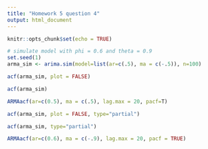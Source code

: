 ```yaml
---
title: "Homework 5 question 4"
output: html_document
---
```


```r
knitr::opts_chunk$set(echo = TRUE)
```


```r

# simulate model with phi = 0.6 and theta = 0.9
set.seed(1)
arma_sim <- arima.sim(model=list(ar=c(.5), ma = c(-.5)), n=100)

acf(arma_sim, plot = FALSE)

acf(arma_sim)

ARMAacf(ar=c(0.5), ma = c(.5), lag.max = 20, pacf=T)

acf(arma_sim, plot = FALSE, type="partial")

acf(arma_sim, type="partial")

ARMAacf(ar=c(0.6), ma = c(-.9), lag.max = 20, pacf = TRUE)



```

